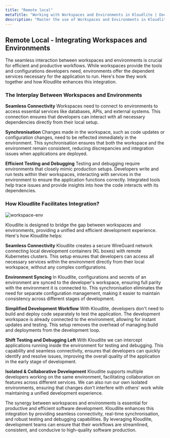 ```yaml
---
title: "Remote local"  
metaTitle: "Working with Workspaces and Environments in Kloudlite | Documentation"  
description: "Master the use of Workspaces and Environments in Kloudlite. Learn how to set up, manage, and optimize your development workflow for maximum efficiency"
---
```



## Remote Local - Integrating Workspaces and Environments
The seamless interaction between workspaces and environments is crucial for efficient and productive workflows. 
While workspaces provide the tools and configurations developers need, environments offer the dependent services 
necessary for the application to run. Here's how they work together and how Kloudlite enhances this integration.

### The Interplay Between Workspaces and Environments
**Seamless Connectivity**
Workspaces need to connect to environments to access essential services like databases, APIs, and external systems. 
This connection ensures that developers can interact with all necessary dependencies directly from their local setup.

**Synchronisation**
Changes made in the workspace, such as code updates or configuration changes, need to be reflected immediately in the 
environment. This synchronisation ensures that both the workspace and the environment remain consistent, reducing 
discrepancies and integration issues when applications are deployed.

**Efficient Testing and Debugging**
Testing and debugging require environments that closely mimic production setups. Developers write and run tests within 
their workspaces, interacting with services in the environment to ensure the application functions correctly. Integrated 
tools help trace issues and provide insights into how the code interacts with its dependencies.


### How Kloudlite Facilitates Integration?

<Img src="/docs/workspace/workspace-env.png" alt="workspace-env"/>

Kloudlite is designed to bridge the gap between workspaces and environments, providing a unified and efficient 
development experience. Here's how Kloudlite helps:

**Seamless Connectivity**
Kloudlite creates a secure WireGuard network connecting local development containers (KL boxes) with remote 
Kubernetes clusters. This setup ensures that developers can access all necessary services within the environment 
directly from their local workspace, without any complex configurations.

**Environment Syncing**
In Kloudlite, configurations and secrets of an environment are synced to the developer's workspace, ensuring full 
parity with the environment it is connected to. This synchronisation eliminates the need for separate configuration 
management, making it easier to maintain consistency across different stages of development.

**Simplified Development Workflow**
With Kloudlite, developers don't need to build and deploy code separately to test the application. The development 
workspace is already connected to the environment, allowing for instant updates and testing. This setup removes the 
overhead of managing build and deployments from the development loop.

**Shift Testing and Debugging Left**
With Kloudlite we can intercept applications running inside the environment for testing and debugging. This capability 
and seamless connectivity, ensures that developers can quickly identify and resolve issues, improving the overall quality 
of the application in the early stage of development.

**Isolated & Collaborative Development**
Kloudlite supports multiple developers working on the same environment, facilitating collaboration on features across 
different services. We can also run our own isolated environments, ensuring that changes don't interfere with others' 
work while maintaining a unified development experience.

The synergy between workspaces and environments is essential for productive and efficient software development. Kloudlite 
enhances this integration by providing seamless connectivity, real-time synchronisation, and robust testing and debugging 
capabilities. By leveraging Kloudlite, development teams can ensure that their workflows are streamlined, consistent, and 
conducive to high-quality software production.
